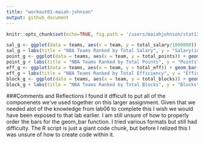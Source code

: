 ```yaml
---
title: "workout01-maiah-johnson"
output: github_document
---
```

```r
knitr::opts_chunk$set(echo=TRUE, fig.path = '/users/maiahjohnson/stat133/workout1/report')
```


```r
sal_g <- ggplot(data = teams, aes(x = team, y = total_salary/1000000)) + geom_bar(stat = 'identity') + coord_flip()
sal_g + labs(title = "NBA Teams Ranked by Total Salary", y = "Salary(in millions", x = "Team") + geom_hline(yintercept = 75)
point_g <- ggplot(data = teams, aes(x = team, y = total_points)) + geom_bar(stat = 'identity') + coord_flip()
point_g + labs(title = "NBA Teams Ranked by Total Points", y = "Points", x = "Team") + geom_hline(yintercept = 4000)
eff_g <- ggplot(data = teams, aes(x = team, y = total_eff)) + geom_bar(stat = 'identity') + coord_flip()
eff_g + labs(title = "NBA Teams Ranked by Total Efficiency", y = "Efficiency", x = "Team") + geom_hline(yintercept = 85)
block_g <- ggplot(data = teams, aes(x = team, y = total_blocks)) + geom_bar(stat = 'identity') + coord_flip()
block_g + labs(title = "NBA Teams Ranked by Total Blocks", y = "Blocks", x = "Team") + geom_hline(yintercept = 0)

```

###Comments and Reflections 
I found it dfficult to put all of the componenets we've used together on this larger assignment. Given that we needed alot of the knowledge from lab06 to complete this I wish we would have been exposed to that lab earlier. I am still unsure of how to properly order the bars for the geom_bar function. I tried various formats but still had difficulty. The R script is just a giant code chunk, but before I relized this I was unsure of how to create code within it. 